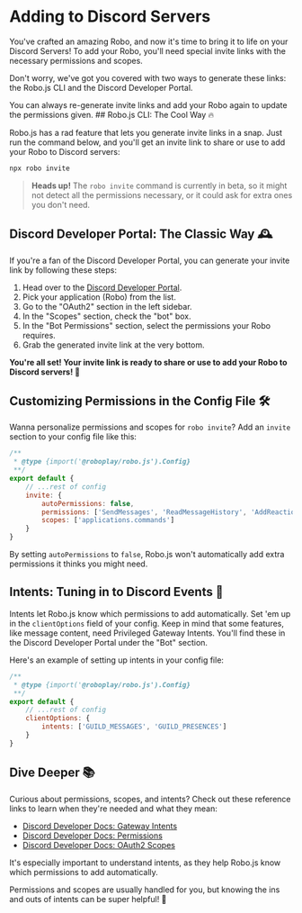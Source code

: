 
# Adding to Discord Servers

You've crafted an amazing Robo, and now it's time to bring it to life on your Discord Servers! To add your Robo, you'll need special invite links with the necessary permissions and scopes.

Don't worry, we've got you covered with two ways to generate these links: the Robo.js CLI and the Discord Developer Portal.

<Callout type="info">
	You can always re-generate invite links and add your Robo again to update the permissions given.
</Callout>
## Robo.js CLI: The Cool Way 🔥

Robo.js has a rad feature that lets you generate invite links in a snap. Just run the command below, and you'll get an invite link to share or use to add your Robo to Discord servers:

```sh /invite/ filename="Terminal"
npx robo invite
```

> **Heads up!** The `robo invite` command is currently in beta, so it might not detect all the permissions necessary, or it could ask for extra ones you don't need.

## Discord Developer Portal: The Classic Way 🕰️

If you're a fan of the Discord Developer Portal, you can generate your invite link by following these steps:

1. Head over to the [Discord Developer Portal](https://discord.com/developers/applications).
2. Pick your application (Robo) from the list.
3. Go to the "OAuth2" section in the left sidebar.
4. In the "Scopes" section, check the "bot" box.
5. In the "Bot Permissions" section, select the permissions your Robo requires.
6. Grab the generated invite link at the very bottom.

**You're all set! Your invite link is ready to share or use to add your Robo to Discord servers! 🌟**

## Customizing Permissions in the Config File 🛠️

Wanna personalize permissions and scopes for `robo invite`? Add an `invite` section to your config file like this:

```js showLineNumbers {6-10} /invite/
/**
 * @type {import('@roboplay/robo.js').Config}
 **/
export default {
	// ...rest of config
	invite: {
		autoPermissions: false,
		permissions: ['SendMessages', 'ReadMessageHistory', 'AddReactions'],
		scopes: ['applications.commands']
	}
}
```

By setting `autoPermissions` to `false`, Robo.js won't automatically add extra permissions it thinks you might need.

## Intents: Tuning in to Discord Events 📡

Intents let Robo.js know which permissions to add automatically. Set 'em up in the `clientOptions` field of your config. Keep in mind that some features, like message content, need Privileged Gateway Intents. You'll find these in the Discord Developer Portal under the "Bot" section.

Here's an example of setting up intents in your config file:

```js showLineNumbers {6-8} /intents/
/**
 * @type {import('@roboplay/robo.js').Config}
 **/
export default {
	// ...rest of config
	clientOptions: {
		intents: ['GUILD_MESSAGES', 'GUILD_PRESENCES']
	}
}
```

## Dive Deeper 📚

Curious about permissions, scopes, and intents? Check out these reference links to learn when they're needed and what they mean:

- [Discord Developer Docs: Gateway Intents](https://discord.com/developers/docs/topics/gateway#gateway-intents)
- [Discord Developer Docs: Permissions](https://discord.com/developers/docs/topics/permissions)
- [Discord Developer Docs: OAuth2 Scopes](https://discord.com/developers/docs/topics/oauth2#shared-resources-oauth2-scopes)

It's especially important to understand intents, as they help Robo.js know which permissions to add automatically.

<Callout>
	Permissions and scopes are usually handled for you, but knowing the ins and outs of intents can be super helpful! 🧠
</Callout>
